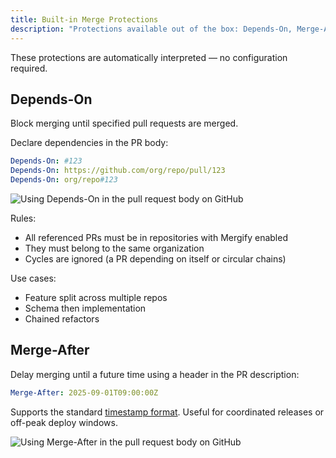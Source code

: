 ```yaml
---
title: Built‑in Merge Protections
description: "Protections available out of the box: Depends-On, Merge-After, Configuration Changed."
---
```



These protections are automatically interpreted — no configuration required.

## Depends-On

Block merging until specified pull requests are merged.

Declare dependencies in the PR body:

```yaml
Depends-On: #123
Depends-On: https://github.com/org/repo/pull/123
Depends-On: org/repo#123
```

<Image src={dependsOnBody} alt="Using Depends-On in the pull request body on GitHub" />

Rules:
- All referenced PRs must be in repositories with Mergify enabled
- They must belong to the same organization
- Cycles are ignored (a PR depending on itself or circular chains)

Use cases:
- Feature split across multiple repos
- Schema then implementation
- Chained refactors

## Merge-After

Delay merging until a future time using a header in the PR description:

```yaml
Merge-After: 2025-09-01T09:00:00Z
```

Supports the standard [timestamp format](/configuration/data-types#timestamp).
Useful for coordinated releases or off-peak deploy windows.

<Image src={mergeAfterBody} alt="Using Merge-After in the pull request body on GitHub" />
